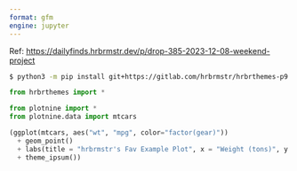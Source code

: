 ```yaml
---
format: gfm
engine: jupyter
---
```


Ref: <https://dailyfinds.hrbrmstr.dev/p/drop-385-2023-12-08-weekend-project>

```bash
$ python3 -m pip install git+https://gitlab.com/hrbrmstr/hrbrthemes-p9
```

```python
from hrbrthemes import *

from plotnine import *
from plotnine.data import mtcars

(ggplot(mtcars, aes("wt", "mpg", color="factor(gear)")) 
  + geom_point() 
  + labs(title = "hrbrmstr's Fav Example Plot", x = "Weight (tons)", y = "Miles-per-gallon")
  + theme_ipsum())
```